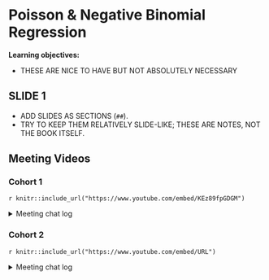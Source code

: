 # Poisson & Negative Binomial Regression

**Learning objectives:**

- THESE ARE NICE TO HAVE BUT NOT ABSOLUTELY NECESSARY

## SLIDE 1

- ADD SLIDES AS SECTIONS (`##`).
- TRY TO KEEP THEM RELATIVELY SLIDE-LIKE; THESE ARE NOTES, NOT THE BOOK ITSELF.

## Meeting Videos

### Cohort 1

`r knitr::include_url("https://www.youtube.com/embed/KEz89fpGDGM")`

<details>
<summary> Meeting chat log </summary>

```
00:13:31	olivier:	http://c1.staticflickr.com/8/7199/6867921547_239ce73660.jpg
00:17:00	Will Parbury:	https://en.wikipedia.org/wiki/Julia_Child
00:19:52	olivier:	16:9
00:23:18	olivier:	I am lagging a b it so I will switch off video
00:27:53	olivier:	ln
00:34:40	olivier:	r$> exp(-0.03)
[1] 0.9704455
00:35:43	olivier:	r$> exp(0.03)
[1] 1.030455

00:50:38	olivier:	c
```
</details>

### Cohort 2

`r knitr::include_url("https://www.youtube.com/embed/URL")`

<details>
<summary> Meeting chat log </summary>

```
LOG
```
</details>
